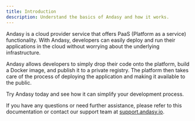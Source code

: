 ```yaml
---
title: Introduction
description: Understand the basics of Andasy and how it works.
---
```


Andasy is a cloud provider service that offers PaaS (Platform as a service) functionality. With Andasy, developers can easily deploy and run their applications in the cloud without worrying about the underlying infrastructure.

Andasy allows developers to simply drop their code onto the platform, build a Docker image, and publish it to a private registry. The platform then takes care of the process of deploying the application and making it available to the public.

Try Andasy today and see how it can simplify your development process.

If you have any questions or need further assistance, please refer to this documentation or contact our support team at [support.andasy.io](https://support.andasy.io).
